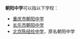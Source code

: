 '''朝阳中学'''可以指以下学校：
* [[重庆市朝阳中学|重庆市朝阳中学]]
* [[长乐市朝阳中学|长乐市朝阳中学]]
* [[北京陈经纶中学|北京陈经纶中学]]，原名朝阳中学

{{disambig|cat=四字教育机构消歧义}}